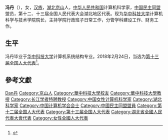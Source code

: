 '''冯丹'''（{{bd|1970年5月||}}），女，[[汉族|汉族]]，[[湖北|湖北]][[京山|京山]]人，[[中华人民共和国|中华人民共和国]]计算机科学家，[[中国民主同盟|中国民主同盟]]盟员，第十二、十三届全国人民代表大会湖北地区代表。现为[[华中科技大学|华中科技大学]]计算机科学与技术学院院长，主持学院行政班子日常工作，分管学科建设工作、财务工作。

== 生平 ==
冯丹毕业于[[华中科技大学|华中科技大学]]计算机系统结构专业。2018年2月24日，当选为[[第十三届全国人大代表|第十三届全国人大代表]]<ref>{{Cite web|title=（受权发布）中华人民共和国第十三届全国人民代表大会代表名单-中新网|url=http://www.chinanews.com/gn/2018/02-25/8453959.shtml|accessdate=2021-02-13|work=中新网|archive-date=2018-02-27|archive-url=https://web.archive.org/web/20180227031724/http://www.chinanews.com/gn/2018/02-25/8453959.shtml|dead-url=no}}</ref>。

== 參考文獻 ==
{{reflist}}{{2008年度“长江学者奖励计划”特聘教授}}{{中国计算机学会会士}}

{{Authority control}}

{{DEFAULTSORT:Feng馮}}
[[Category:馮姓|Dan丹]]
[[Category:京山人|Category:京山人]]
[[Category:華中科技大學校友|Category:華中科技大學校友]]
[[Category:華中科技大學教授|Category:華中科技大學教授]]
[[Category:长江学者特聘教授|Category:长江学者特聘教授]]
[[Category:中国女性计算机科学家|Category:中国女性计算机科学家]]
[[Category:湖北科学家|Category:湖北科学家]]
[[Category:中国计算机学会会士|Category:中国计算机学会会士]]
[[Category:中國民主同盟盟員|Category:中國民主同盟盟員]]
[[Category:第十二届全国人大代表|Category:第十二届全国人大代表]]
[[Category:第十三届全国人大代表|Category:第十三届全国人大代表]]
[[Category:湖北省全國人民代表大會代表|Category:湖北省全國人民代表大會代表]]
[[Category:女性全國人大代表|Category:女性全國人大代表]]


{{中华人民共和国政治人物小作品}}